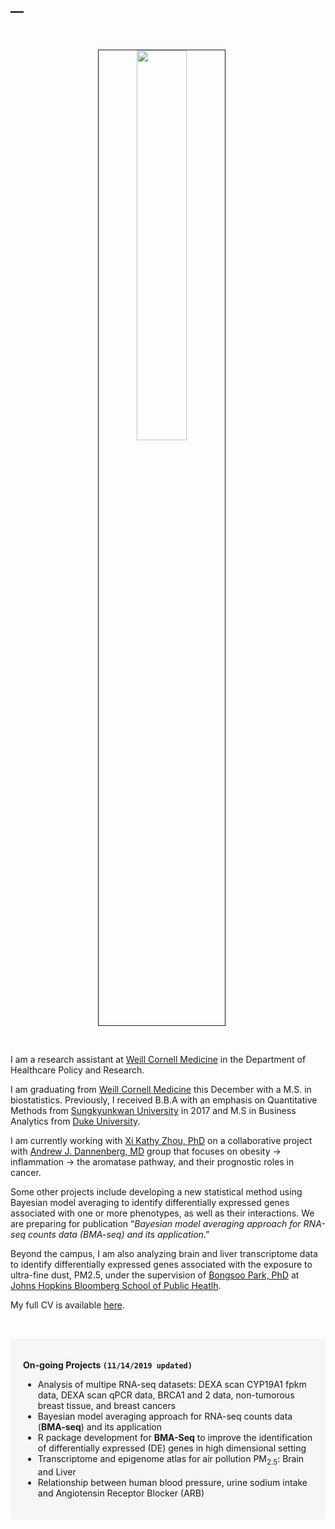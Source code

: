 ---
---

<link rel="stylesheet" href="styles.css" type="text/css">

<br>

<p align="center">
<img src="images/taehoonh.jpg" style="width:40%; border:1px solid; margin-right: 20px" align="center">
</p>
<br>


I am a research assistant at [Weill Cornell Medicine](https://weill.cornell.edu/) in the Department of Healthcare Policy and Research.

I am graduating from [Weill Cornell Medicine](https://weill.cornell.edu/) this December with a M.S. in biostatistics. Previously, I received B.B.A with an emphasis on Quantitative Methods from [Sungkyunkwan University](https://www.skku.edu/eng/) in 2017 and M.S in Business Analytics from [Duke University](https://www.duke.edu/). 

I am currently working with [Xi Kathy Zhou, PhD](https://gradschool.weill.cornell.edu/faculty/xi-kathy-zhou) on a collaborative project with [Andrew J. Dannenberg, MD](https://research.cornell.edu/researchers/andrew-j-dannenberg) group that focuses on obesity → inflammation → the aromatase pathway, and their prognostic roles in cancer. 

Some other projects include developing a new statistical method using Bayesian model averaging to identify differentially expressed genes associated with one or more phenotypes, as well as their interactions. We are preparing for publication "*Bayesian model averaging approach for RNA-seq counts data (BMA-seq) and its application*."

Beyond the campus, I am also analyzing brain and liver transcriptome data to identify differentially expressed genes associated with the exposure to ultra-fine dust, PM2.5, under the supervision of [Bongsoo Park, PhD](https://www.jhsph.edu/faculty/directory/profile/3476/bongsoo-park) at [Johns Hopkins Bloomberg School of Public Heatlh](https://www.jhsph.edu/).

My full CV is available [here](./files/TaehoonHa_CV_2019.pdf).



<br>



<style>
div.box { background-color:#F6F6F6; border-radius: 5px; padding: 20px;}
</style>
<div class = "box">
<strong>On-going Projects `(11/14/2019 updated)` </strong> <br>

- Analysis of multipe RNA-seq datasets: DEXA scan CYP19A1 fpkm data, DEXA scan qPCR data, BRCA1 and 2 data, non-tumorous breast tissue, and breast cancers
- Bayesian model averaging approach for RNA-seq counts data (**BMA-seq**) and its application
- R package development for **BMA-Seq** to improve the identification of differentially expressed (DE) genes in high dimensional setting
- Transcriptome and epigenome atlas for air pollution $\text{PM}_{2.5}$: Brain and Liver
- Relationship between human blood pressure, urine sodium intake and Angiotensin Receptor Blocker (ARB)

</div>
